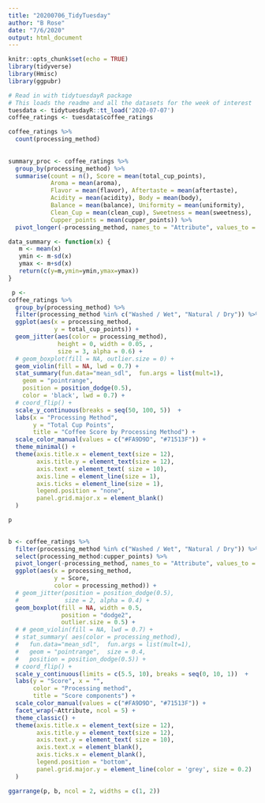 ```yaml
---
title: "20200706_TidyTuesday"
author: "B Rose"
date: "7/6/2020"
output: html_document
---
```


```r
knitr::opts_chunk$set(echo = TRUE)
library(tidyverse)
library(Hmisc)
library(ggpubr)
```


```r
# Read in with tidytuesdayR package 
# This loads the readme and all the datasets for the week of interest
tuesdata <- tidytuesdayR::tt_load('2020-07-07')
coffee_ratings <- tuesdata$coffee_ratings
```


```r
coffee_ratings %>% 
  count(processing_method)
  
  
summary_proc <- coffee_ratings %>% 
  group_by(processing_method) %>% 
  summarise(count = n(), Score = mean(total_cup_points),
            Aroma = mean(aroma), 
            Flavor = mean(flavor), Aftertaste = mean(aftertaste), 
            Acidity = mean(acidity), Body = mean(body), 
            Balance = mean(balance), Uniformity = mean(uniformity), 
            Clean_Cup = mean(clean_cup), Sweetness = mean(sweetness), 
            Cupper_points = mean(cupper_points)) %>% 
  pivot_longer(-processing_method, names_to = "Attribute", values_to = "Score")

data_summary <- function(x) {
   m <- mean(x)
   ymin <- m-sd(x)
   ymax <- m+sd(x)
   return(c(y=m,ymin=ymin,ymax=ymax))
}

 p <-
coffee_ratings %>% 
  group_by(processing_method) %>% 
  filter(processing_method %in% c("Washed / Wet", "Natural / Dry")) %>% 
  ggplot(aes(x = processing_method, 
             y = total_cup_points)) +
  geom_jitter(aes(color = processing_method), 
              height = 0, width = 0.05, , 
              size = 3, alpha = 0.6) +
  # geom_boxplot(fill = NA, outlier.size = 0) +
  geom_violin(fill = NA, lwd = 0.7) +
  stat_summary(fun.data="mean_sdl",  fun.args = list(mult=1),
    geom = "pointrange",
    position = position_dodge(0.5), 
    color = 'black', lwd = 0.7) +
  # coord_flip() +
  scale_y_continuous(breaks = seq(50, 100, 5))  +
  labs(x = "Processing Method", 
       y = "Total Cup Points", 
       title = "Coffee Score by Processing Method") + 
  scale_color_manual(values = c("#FA9D9D", "#71513F")) +
  theme_minimal() +
  theme(axis.title.x = element_text(size = 12),
        axis.title.y = element_text(size = 12),
        axis.text = element_text( size = 10), 
        axis.line = element_line(size = 1), 
        axis.ticks = element_line(size = 1), 
        legend.position = "none", 
        panel.grid.major.x = element_blank()
  )

p
  
```

```r

b <- coffee_ratings %>% 
  filter(processing_method %in% c("Washed / Wet", "Natural / Dry")) %>% 
  select(processing_method:cupper_points) %>% 
  pivot_longer(-processing_method, names_to = "Attribute", values_to = "Score") %>% 
  ggplot(aes(x = processing_method, 
             y = Score, 
             color = processing_method)) +
  # geom_jitter(position = position_dodge(0.5),
  #             size = 2, alpha = 0.4) +
  geom_boxplot(fill = NA, width = 0.5,
               position = "dodge2",
               outlier.size = 0.5) +
  # # geom_violin(fill = NA, lwd = 0.7) +
  # stat_summary( aes(color = processing_method),
  #   fun.data="mean_sdl",  fun.args = list(mult=1),
  #   geom = "pointrange",  size = 0.4,
  #   position = position_dodge(0.5)) +
  # coord_flip() +
  scale_y_continuous(limits = c(5.5, 10), breaks = seq(0, 10, 1))  +
  labs(y = "Score", x = "",
       color = "Processing method",
       title = "Score components") + 
  scale_color_manual(values = c("#FA9D9D", "#71513F")) +
  facet_wrap(~Attribute, ncol = 5) +
  theme_classic() +
  theme(axis.title.x = element_text(size = 12),
        axis.title.y = element_text(size = 12),
        axis.text.y = element_text( size = 10),
        axis.text.x = element_blank(),
        axis.ticks.x = element_blank(),
        legend.position = "bottom",
        panel.grid.major.y = element_line(color = 'grey', size = 0.2)
  )

ggarrange(p, b, ncol = 2, widths = c(1, 2))

```

